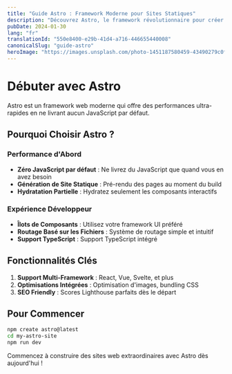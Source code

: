 ```yaml
---
title: "Guide Astro : Framework Moderne pour Sites Statiques"
description: "Découvrez Astro, le framework révolutionnaire pour créer des sites web ultra-rapides avec moins de JavaScript."
pubDate: 2024-01-30
lang: "fr"
translationId: "550e8400-e29b-41d4-a716-446655440008"
canonicalSlug: "guide-astro"
heroImage: "https://images.unsplash.com/photo-1451187580459-43490279c0fa?ixlib=rb-4.0.3&auto=format&fit=crop&w=1200&h=600&q=80"
---
```

# Débuter avec Astro
Astro est un framework web moderne qui offre des performances ultra-rapides en ne livrant aucun JavaScript par défaut.
## Pourquoi Choisir Astro ?
### Performance d'Abord
- **Zéro JavaScript par défaut** : Ne livrez du JavaScript que quand vous en avez besoin
- **Génération de Site Statique** : Pré-rendu des pages au moment du build
- **Hydratation Partielle** : Hydratez seulement les composants interactifs
### Expérience Développeur
- **Îlots de Composants** : Utilisez votre framework UI préféré
- **Routage Basé sur les Fichiers** : Système de routage simple et intuitif
- **Support TypeScript** : Support TypeScript intégré
## Fonctionnalités Clés
1. **Support Multi-Framework** : React, Vue, Svelte, et plus
2. **Optimisations Intégrées** : Optimisation d'images, bundling CSS
3. **SEO Friendly** : Scores Lighthouse parfaits dès le départ
## Pour Commencer
```bash
npm create astro@latest
cd my-astro-site
npm run dev
```
Commencez à construire des sites web extraordinaires avec Astro dès aujourd'hui !
